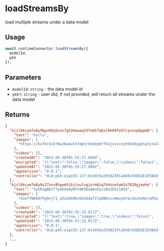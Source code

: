 # loadStreamsBy

load multiple streams under a data model

## Usage
```js
await runtimeConnector.loadStreamsBy({
  modelId,
  pkh
});
```

## Parameters
- `modelId`: `string` - the data model id
- `pkh?`: `string` - user did, if not provided, will return all streams under the data model

## Returns
```json
{
  "kjzl6kcym7w8y9bpn9dybvos7g52mowaq33fom5fq6x19k89fe57cyvnop6ppm0": {
    "text": "hello",
    "images": [
      "https://bafkreib76wz6wewtkfmp5rhm3ep6tf4xjixvzzyh64nbyge5yhjno24yl4.ipfs.w3s.link"
    ],
    "videos": [],
    "createdAt": "2023-05-30T01:55:27.809Z",
    "encrypted": "{\"text\":false,\"images\":false,\"videos\":false}",
    "updatedAt": "2023-05-30T01:55:27.809Z",
    "appVersion": "0.0.1",
    "controller": "did:pkh:eip155:137:0x5915e293823FCa840c93ED2E1E5B4df32d699999"
  },
  "kjzl6kcym7w8y8s27vvv8hgwm5ibjtuulngjnrm6iq744ncetwm2o7820gjwwhe": {
    "text": "5yhKagBECFTyebUeNyWYS9K56a8AoDyzz8GZDkL5AX4",
    "images": [
      "kwxffW6E07Fg9njT1_a52a9G9KvKd1bdqfIlpDBHcxvHmuykFeLSUzUxNnrpPQ2_BIxw8tk9Bgl4frvecO5m2XivYmb0TEkbOAA2MVQEMRnHjJglKAxfKgK8ZQQ299rWzwjrqGDvWRIYM1argu9cLg"
    ],
    "videos": [],
    "createdAt": "2023-05-30T01:55:33.017Z",
    "encrypted": "{\"text\":true,\"images\":true,\"videos\":false}",
    "updatedAt": "2023-05-30T01:55:33.017Z",
    "appVersion": "0.0.1",
    "controller": "did:pkh:eip155:137:0x5915e293823FCa840c93ED2E1E5B4df32d699999"
  },
  ...
}
```